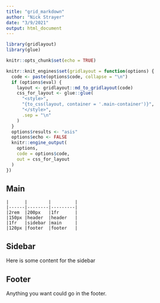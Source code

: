 ```yaml
---
title: "grid_markdown"
author: "Nick Strayer"
date: "3/9/2021"
output: html_document
---
```


```r
library(gridlayout)
library(glue)

knitr::opts_chunk$set(echo = TRUE)

knitr::knit_engines$set(gridlayout = function(options) {
  code <- paste(options$code, collapse = "\n")
  if (options$eval) {
    layout <- gridlayout::md_to_gridlayout(code)
    css_for_layout <- glue::glue(
      "<style>",
      "{to_css(layout, container = '.main-container')}",
      "</style>",
      .sep = "\n"
    )
  }
  options$results <- "asis"
  options$echo <- FALSE
  knitr::engine_output(
    options, 
    code = options$code, 
    out = css_for_layout
  )
})
```

## Main

```gridlayout
|      |        |         |
|------|--------|---------|
|2rem  |200px   |1fr      |
|150px |header  |header   |
|1fr   |sidebar |main     |
|120px |footer  |footer   |
```


## Sidebar

Here is some content for the sidebar

## Footer

Anything you want could go in the footer.
